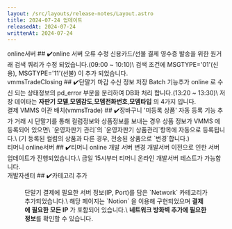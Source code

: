 ```yaml
---
layout: /src/layouts/release-notes/Layout.astro
title: 2024-07-24 업데이트
releasedAt: 2024-07-24
writtenAt: 2024-07-24
---
```



<Frame>
<Badge style={'server'}>online서버</Badge>
## ✔️online 서버 오류 수정
신용카드/선불 결제 영수증 발송을 위한 원거래 검색 쿼리가 수정 되었습니다.(09:00 ~ 10:10)\
검색 조건에 MSGTYPE='01'(신용), MSGTYPE='11'(선불) 이 추가 되었습니다.
<br/>
</Frame>

<Frame>
<Badge style={'batch'}>vmmsTradeClosing</Badge>
## ✔️단말기 마감 수신 정보 저장 Batch 기능추가
online 로 수신 되는 상태정보의 pd_error 부분을 분리하여 DB화 처리 합니다.(13:20 ~ 13:30)\
저장 데이타는 <b>자판기 모델</b>,<b>모뎀감도</b>,<b>모뎀전화번호</b>,<b>모뎀타입</b> 의 4가지 입니다.
<br/>
</Frame>

<Frame>
<Badge style={'batch'}>결제 VMMS 이관 배치(vmmsTrade)</Badge>
## ✔️장바구니 '미등록 상품' 자동 등록 기능 추가
거래 시 단말기를 통해 컬럼정보와 상품정보를 보내는 경우 상품 정보가 VMMS 에 등록되어 있으면\
`운영자판기 관리`의 `운영자판기 상품관리`항목에 자동으로 등록됩니다.\
(기 등록된 컬럼의 상품과 다른 경우, 전송된 상품으로 `변경`합니다.)
<br/>
</Frame>

<Frame>
<Badge style={'server'}>티머니 online서버</Badge>
## ✔️티머니 online 개발 서버 변경
개발서버 이전으로 인한 서버 업데이트가 진행되었습니다.\
금일 15시부터 티머니 온라인 개발서버 테스트가 가능합니다.
<br/>
</Frame>

<Frame>
<Badge style={'web'}>개발자센터</Badge>
## ✔️카테고리 추가
<Figure src={image} caption={"신규 Network 카테고리"}/>
단말기 결제에 필요한 서버 정보(IP, Port)를 담은 `Network` 카테고리가 추가되었습니다.\
해당 페이지는 `Notion` 을 이용해 구현되었으며 <b>결제에 필요한 모든 IP</b> 가 포함되어 있습니다.\
<b>네트워크 방화벽 추가에 필요한 정보</b>를 확인할 수 있습니다.
<br/>
</Frame>